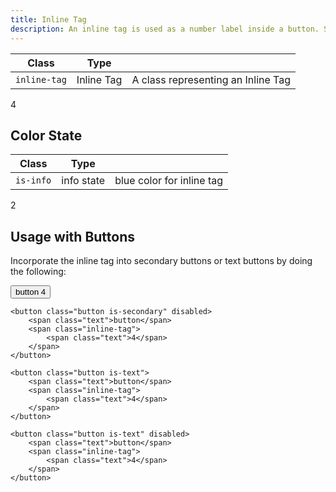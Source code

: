 ```yaml
---
title: Inline Tag
description: An inline tag is used as a number label inside a button. Some possible use cases are indicating the number of columns in a table or the number of related items.
---
```


| Class        | Type       |                                    |
| ------------ | ---------- | ---------------------------------- |
| `inline-tag` | Inline Tag | A class representing an Inline Tag |

<Preview center>
    <span class="inline-tag">
        <span class="text">4</span>
    </span>
</Preview>

## Color State
| Class        | Type       |                                    |
| ------------ | ---------- | ---------------------------------- |
| `is-info`    | info state | blue color for inline tag          |

<Preview center>
    <span class="inline-tag is-info">
        <span class="text">2</span>
    </span>
</Preview>


## Usage with Buttons
Incorporate the inline tag into secondary buttons or text buttons by doing the following:

<Preview center>
    <button class="button is-secondary">
        <span class="text">button</span>
        <span class="inline-tag">
            <span class="text">4</span>
        </span>
    </button>

    <button class="button is-secondary" disabled>
        <span class="text">button</span>
        <span class="inline-tag">
            <span class="text">4</span>
        </span>
    </button>

    <button class="button is-text">
        <span class="text">button</span>
        <span class="inline-tag">
            <span class="text">4</span>
        </span>
    </button>

    <button class="button is-text" disabled>
        <span class="text">button</span>
        <span class="inline-tag">
            <span class="text">4</span>
        </span>
    </button>
</Preview>